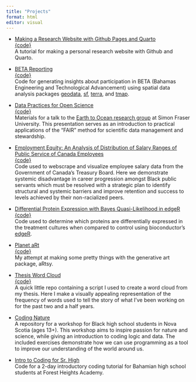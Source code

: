 ```yaml
---
title: "Projects"
format: html
editor: visual
---
```

- [Making a Research Website with Github Pages and Quarto](https://github.com/alburycatalina/Personal-Research-Website/blob/main/README.md)\
[{code}](https://github.com/alburycatalina/Personal-Research-Website)\
    A tutorial for making a personal research website with Github and Quarto. 
-   [BETA Reporting](https://github.com/alburycatalina/BETA-Reporting)\
    [{code}](https://github.com/alburycatalina/BETA-Reporting)\
    Code for generating insights about participation in BETA (Bahamas Engineering and Technological Advancement) using spatial data analysis packages [geodata](https://cran.r-project.org/web/packages/geodata/index.html), [sf](https://r-spatial.github.io/sf/), [terra](https://cran.r-project.org/web/packages/terra/index.html), and [tmap](https://cran.r-project.org/web/packages/tmap/vignettes/tmap-getstarted.html).

-   [Data Practices for Open Science](https://alburycatalina.github.io/data-practices/data-practices-for-open-science.html#/title-slide)\
    [{code}](https://github.com/alburycatalina/data-practices)\
    Materials for a talk to the [Earth to Ocean research group](https://earthtooceansfu.ca/) at Simon Fraser University. This presentation serves as an introduction to practical applications of the "FAIR" method for scientific data management and stewardship.

-   [Employment Equity: An Analysis of Distribution of Salary Ranges of Public Service of Canada Employees](https://employment-equity.github.io/)\
    [{code}](https://github.com/Employment-Equity/employment-equity.github.io)\
    Code used to webscrape and visualize employee salary data from the Government of Canada's Treasury Board. Here we demonstrate systemic disadvantage in career progression amongst Black public servants which must be resolved with a strategic plan to identify structural and systemic barriers and improve retention and success to levels achieved by their non-racialized peers.

-   [Differential Protein Expression with Bayes Quasi-Likelihood in edgeR](https://github.com/alburycatalina/Fracy_TMT_DifferentialExpression)\
    [{code}](https://github.com/alburycatalina/Fracy_TMT_DifferentialExpression)\
    Code used to determine which proteins are differentially expressed in the treatment cultures when compared to control using bioconductor's [edgeR](https://bioconductor.org/packages/release/bioc/html/edgeR.html).

-   [Planet aRt](https://github.com/alburycatalina/planet-aRt)\
    [{code}](https://github.com/alburycatalina/planet-aRt/blob/main/planet-aRt.R)\
    My attempt at making some pretty things with the generative art package, aRtsy.

-   [Thesis Word Cloud](https://github.com/alburycatalina/ThesisWordCloud)\
    [{code}](https://github.com/alburycatalina/ThesisWordCloud/blob/main/thesis_wordcloud.R)\
    A quick little repo containing a script I used to create a word cloud from my thesis. Here I make a visually appealing representation of the frequency of words used to tell the story of what I've been working on for the past two and a half years.

-   [Coding Nature](https://github.com/alburycatalina/Coding-Nature)\
    A repository for a workshop for Black high school students in Nova Scotia (ages 13+). This workshop aims to inspire passion for nature and science, while giving an introduction to coding logic and data. The included exercises demonstrate how we can use programming as a tool to improve our understanding of the world around us.

-   [Intro to Coding for Sr. High](https://github.com/alburycatalina/FHA_intro_to_coding)\
    Code for a 2-day introductory coding tutorial for Bahamian high school students at Forest Heights Academy.

## 
